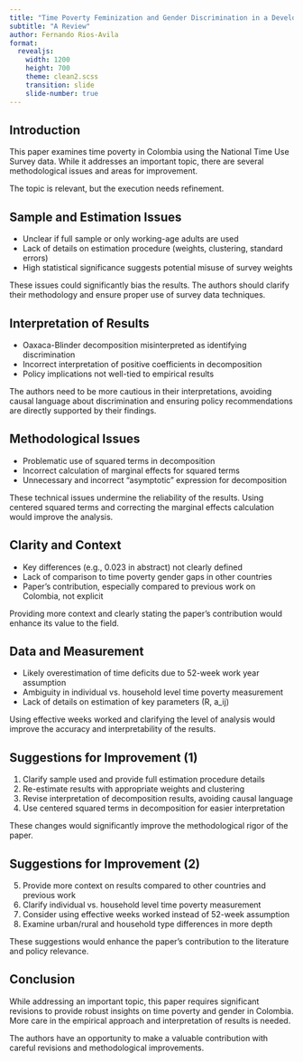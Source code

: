 ```yaml
---
title: "Time Poverty Feminization and Gender Discrimination in a Developing Country'"
subtitle: "A Review"
author: Fernando Rios-Avila
format: 
  revealjs:
    width: 1200
    height: 700
    theme: clean2.scss
    transition: slide
    slide-number: true
---
```


## Introduction

This paper examines time poverty in Colombia using the National Time Use Survey data. While it addresses an important topic, there are several methodological issues and areas for improvement.

::: {.notes}
The topic is relevant, but the execution needs refinement.
:::

## Sample and Estimation Issues

- Unclear if full sample or only working-age adults are used
- Lack of details on estimation procedure (weights, clustering, standard errors)
- High statistical significance suggests potential misuse of survey weights

::: {.notes}
These issues could significantly bias the results. The authors should clarify their methodology and ensure proper use of survey data techniques.
:::

## Interpretation of Results

- Oaxaca-Blinder decomposition misinterpreted as identifying discrimination
- Incorrect interpretation of positive coefficients in decomposition
- Policy implications not well-tied to empirical results

::: {.notes}
The authors need to be more cautious in their interpretations, avoiding causal language about discrimination and ensuring policy recommendations are directly supported by their findings.
:::

## Methodological Issues

- Problematic use of squared terms in decomposition
- Incorrect calculation of marginal effects for squared terms
- Unnecessary and incorrect "asymptotic" expression for decomposition

::: {.notes}
These technical issues undermine the reliability of the results. Using centered squared terms and correcting the marginal effects calculation would improve the analysis.
:::

## Clarity and Context

- Key differences (e.g., 0.023 in abstract) not clearly defined
- Lack of comparison to time poverty gender gaps in other countries
- Paper's contribution, especially compared to previous work on Colombia, not explicit

::: {.notes}
Providing more context and clearly stating the paper's contribution would enhance its value to the field.
:::

## Data and Measurement

- Likely overestimation of time deficits due to 52-week work year assumption
- Ambiguity in individual vs. household level time poverty measurement
- Lack of details on estimation of key parameters (R, a_ij)

::: {.notes}
Using effective weeks worked and clarifying the level of analysis would improve the accuracy and interpretability of the results.
:::

## Suggestions for Improvement (1)

1. Clarify sample used and provide full estimation procedure details
2. Re-estimate results with appropriate weights and clustering
3. Revise interpretation of decomposition results, avoiding causal language
4. Use centered squared terms in decomposition for easier interpretation

::: {.notes}
These changes would significantly improve the methodological rigor of the paper.
:::

## Suggestions for Improvement (2)

5. Provide more context on results compared to other countries and previous work
6. Clarify individual vs. household level time poverty measurement
7. Consider using effective weeks worked instead of 52-week assumption
8. Examine urban/rural and household type differences in more depth

::: {.notes}
These suggestions would enhance the paper's contribution to the literature and policy relevance.
:::

## Conclusion

While addressing an important topic, this paper requires significant revisions to provide robust insights on time poverty and gender in Colombia. More care in the empirical approach and interpretation of results is needed.

::: {.notes}
The authors have an opportunity to make a valuable contribution with careful revisions and methodological improvements.
:::